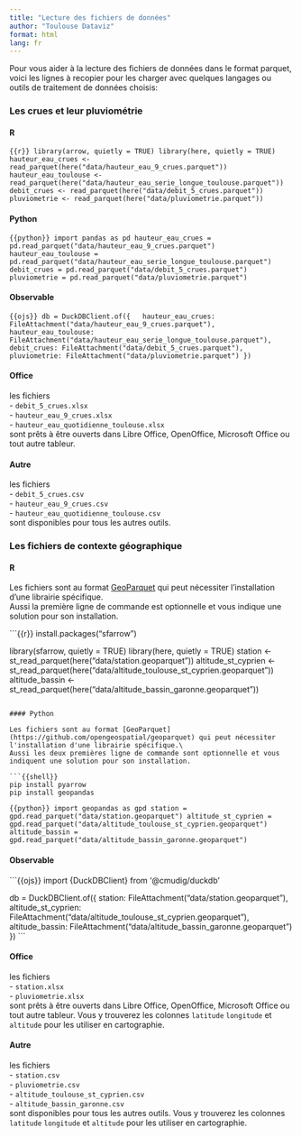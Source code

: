 ```yaml
---
title: "Lecture des fichiers de données"
author: "Toulouse Dataviz"
format: html
lang: fr
---
```


Pour vous aider à la lecture des fichiers de données dans le format parquet, voici les lignes à recopier pour les charger avec quelques langages ou outils de traitement de données choisis:

### Les crues et leur pluviométrie

::: {.panel-tabset group="language"}
#### R

```{{r}}
library(arrow, quietly = TRUE)
library(here, quietly = TRUE)
hauteur_eau_crues <- read_parquet(here("data/hauteur_eau_9_crues.parquet"))
hauteur_eau_toulouse <- read_parquet(here("data/hauteur_eau_serie_longue_toulouse.parquet"))
debit_crues <- read_parquet(here("data/debit_5_crues.parquet"))
pluviometrie <- read_parquet(here("data/pluviometrie.parquet"))
```

#### Python

```{{python}}
import pandas as pd
hauteur_eau_crues = pd.read_parquet("data/hauteur_eau_9_crues.parquet")
hauteur_eau_toulouse = pd.read_parquet("data/hauteur_eau_serie_longue_toulouse.parquet")
debit_crues = pd.read_parquet("data/debit_5_crues.parquet")
pluviometrie = pd.read_parquet("data/pluviometrie.parquet")
```

#### Observable

```{{ojs}}
db = DuckDBClient.of({
  hauteur_eau_crues: FileAttachment("data/hauteur_eau_9_crues.parquet"),
  hauteur_eau_toulouse: FileAttachment("data/hauteur_eau_serie_longue_toulouse.parquet"),
  debit_crues: FileAttachment("data/debit_5_crues.parquet"),
  pluviometrie: FileAttachment("data/pluviometrie.parquet")
})
```

#### Office

les fichiers\
- `debit_5_crues.xlsx`\
- `hauteur_eau_9_crues.xlsx`\
- `hauteur_eau_quotidienne_toulouse.xlsx`\
sont prêts à être ouverts dans Libre Office, OpenOffice, Microsoft Office ou tout autre tableur.

#### Autre

les fichiers\
- `debit_5_crues.csv`\
- `hauteur_eau_9_crues.csv`\
- `hauteur_eau_quotidienne_toulouse.csv`\
sont disponibles pour tous les autres outils.
:::

### Les fichiers de contexte géographique

::: {.panel-tabset group="language"}
#### R

Les fichiers sont au format [GeoParquet](https://github.com/opengeospatial/geoparquet) qui peut nécessiter l'installation d'une librairie spécifique.\
Aussi la première ligne de commande est optionnelle et vous indique une solution pour son installation.

```{{r}}
install.packages("sfarrow")

library(sfarrow, quietly = TRUE)
library(here, quietly = TRUE)
station <- st_read_parquet(here("data/station.geoparquet"))
altitude_st_cyprien <- st_read_parquet(here("data/altitude_toulouse_st_cyprien.geoparquet"))
altitude_bassin <- st_read_parquet(here("data/altitude_bassin_garonne.geoparquet"))
```

#### Python

Les fichiers sont au format [GeoParquet](https://github.com/opengeospatial/geoparquet) qui peut nécessiter l'installation d'une librairie spécifique.\
Aussi les deux premières ligne de commande sont optionnelle et vous indiquent une solution pour son installation.

```{{shell}}
pip install pyarrow
pip install geopandas
```

```{{python}}
import geopandas as gpd
station = gpd.read_parquet("data/station.geoparquet")
altitude_st_cyprien = gpd.read_parquet("data/altitude_toulouse_st_cyprien.geoparquet")
altitude_bassin = gpd.read_parquet("data/altitude_bassin_garonne.geoparquet")
```

#### Observable

```{{ojs}}
import {DuckDBClient} from '@cmudig/duckdb'

db = DuckDBClient.of({
  station: FileAttachment("data/station.geoparquet"),
  altitude_st_cyprien: FileAttachment("data/altitude_toulouse_st_cyprien.geoparquet"),
  altitude_bassin: FileAttachment("data/altitude_bassin_garonne.geoparquet")
})
```

#### Office

les fichiers\
- `station.xlsx`\
- `pluviometrie.xlsx`\
sont prêts à être ouverts dans Libre Office, OpenOffice, Microsoft Office ou tout autre tableur. Vous y trouverez les colonnes `latitude` `longitude` et `altitude` pour les utiliser en cartographie.

#### Autre

les fichiers\
- `station.csv`\
- `pluviometrie.csv`\
- `altitude_toulouse_st_cyprien.csv`\
- `altitude_bassin_garonne.csv`\
sont disponibles pour tous les autres outils. Vous y trouverez les colonnes `latitude` `longitude` et `altitude` pour les utiliser en cartographie.
:::
